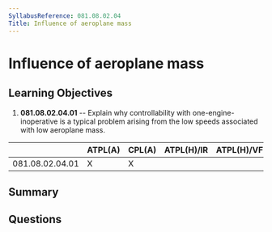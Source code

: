 ```yaml
---
SyllabusReference: 081.08.02.04
Title: Influence of aeroplane mass
---
```


# Influence of aeroplane mass

## Learning Objectives

1.  **081.08.02.04.01** -- Explain why controllability with
    one-engine-inoperative is a typical problem arising from the low speeds
    associated with low aeroplane mass.

|                 | ATPL(A) | CPL(A) | ATPL(H)/IR | ATPL(H)/VFR | CPL(H) | IR | CBIR(A) |
| --------------- | ------- | ------ | ---------- | ----------- | ------ | -- | ------- |
| 081.08.02.04.01 | X       | X      |            |             |        |    |         |

## Summary

## Questions
